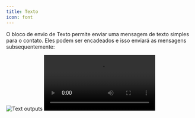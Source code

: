 ```yaml
---
title: Texto
icon: font
---
```


O bloco de envio de Texto permite enviar uma mensagem de texto simples para o contato. Eles podem ser encadeados e isso enviará as mensagens subsequentemente:

<Tabs>
  <Tab title="Fluxo">
    <Frame style={{ maxWidth: '400px' }}>
      <img
        src="/images/blocks/outputs/3-text-bubbles.png"
        alt="Text outputs"
        className="rounded-lg"
      />
    </Frame>
  </Tab>
  <Tab title="Conversa">
    <video
      controls
      autoPlay
      className="rounded-lg"
      src="/images/blocks/outputs/3-text-bubbles-chat.mp4"
    ></video>
  </Tab>
</Tabs>
